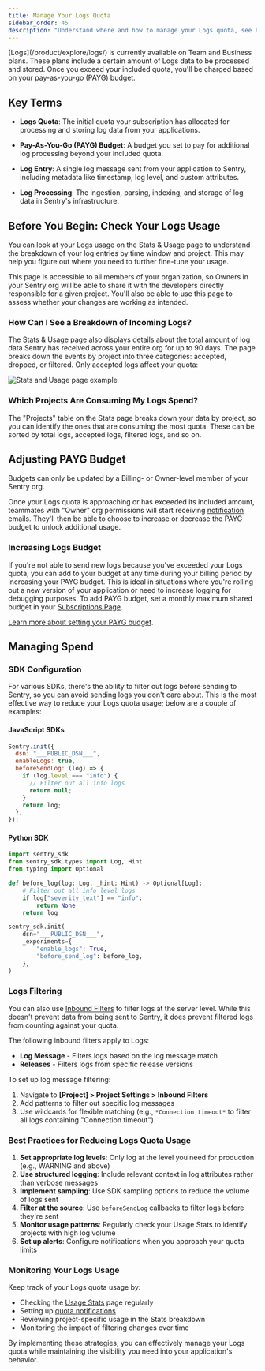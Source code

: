 ```yaml
---
title: Manage Your Logs Quota
sidebar_order: 45
description: "Understand where and how to manage your Logs quota, see how much each project is consuming, and learn how to increase or decrease your spend."
---
```


<Alert>
[Logs](/product/explore/logs/) is currently available on Team and Business plans. These plans include a certain amount of Logs data to be processed and stored. Once you exceed your included quota, you'll be charged based on your pay-as-you-go (PAYG) budget.
</Alert>

## Key Terms

- **Logs Quota**: The initial quota your subscription has allocated for processing and storing log data from your applications.

- **Pay-As-You-Go (PAYG) Budget**: A budget you set to pay for additional log processing beyond your included quota.

- **Log Entry**: A single log message sent from your application to Sentry, including metadata like timestamp, log level, and custom attributes.

- **Log Processing**: The ingestion, parsing, indexing, and storage of log data in Sentry's infrastructure.

## Before You Begin: Check Your Logs Usage

You can look at your Logs usage on the Stats & Usage page to understand the breakdown of your log entries by time window and project. This may help you figure out where you need to further fine-tune your usage.

This page is accessible to all members of your organization, so Owners in your Sentry org will be able to share it with the developers directly responsible for a given project. You'll also be able to use this page to assess whether your changes are working as intended.

### How Can I See a Breakdown of Incoming Logs?

The Stats & Usage page also displays details about the total amount of log data Sentry has received across your entire org for up to 90 days. The page breaks down the events by project into three categories: accepted, dropped, or filtered. Only accepted logs affect your quota:

![Stats and Usage page example](./img/usage-stats-errors.png)

### Which Projects Are Consuming My Logs Spend?

The "Projects" table on the Stats page breaks down your data by project, so you can identify the ones that are consuming the most quota. These can be sorted by total logs, accepted logs, filtered logs, and so on.

## Adjusting PAYG Budget

Budgets can only be updated by a Billing- or Owner-level member of your Sentry org.

Once your Logs quota is approaching or has exceeded its included amount, teammates with "Owner" org permissions will start receiving [notification](/product/alerts/notifications/#quota-notifications) emails. They'll then be able to choose to increase or decrease the PAYG budget to unlock additional usage.

### Increasing Logs Budget

If you're not able to send new logs because you've exceeded your Logs quota, you can add to your budget at any time during your billing period by increasing your PAYG budget. This is ideal in situations where you're rolling out a new version of your application or need to increase logging for debugging purposes. To add PAYG budget, set a monthly maximum shared budget in your [Subscriptions Page](https://sentry.io/orgredirect/organizations/:orgslug/settings/billing).

[Learn more about setting your PAYG budget](/pricing/#pricing-how-it-works).

## Managing Spend

### SDK Configuration

For various SDKs, there's the ability to filter out logs before sending to Sentry, so you can avoid sending logs you don't care about. This is the most effective way to reduce your Logs quota usage; below are a couple of examples:

#### JavaScript SDKs

```js
Sentry.init({
  dsn: "___PUBLIC_DSN___",
  enableLogs: true,
  beforeSendLog: (log) => {
    if (log.level === "info") {
      // Filter out all info logs
      return null;
    }
    return log;
  },
});
```

#### Python SDK

```python
import sentry_sdk
from sentry_sdk.types import Log, Hint
from typing import Optional

def before_log(log: Log, _hint: Hint) -> Optional[Log]:
    # Filter out all info level logs
    if log["severity_text"] == "info":
        return None
    return log

sentry_sdk.init(
    dsn="___PUBLIC_DSN___",
    _experiments={
        "enable_logs": True,
        "before_send_log": before_log,
    },
)
```

### Logs Filtering

You can also use [Inbound Filters](/concepts/data-management/filtering/#logs-filtering) to filter logs at the server level. While this doesn't prevent data from being sent to Sentry, it does prevent filtered logs from counting against your quota.

The following inbound filters apply to Logs:

- **Log Message** - Filters logs based on the log message match
- **Releases** - Filters logs from specific release versions

To set up log message filtering:

1. Navigate to **[Project] > Project Settings > Inbound Filters**
2. Add patterns to filter out specific log messages
3. Use wildcards for flexible matching (e.g., `*Connection timeout*` to filter all logs containing "Connection timeout")

### Best Practices for Reducing Logs Quota Usage

1. **Set appropriate log levels**: Only log at the level you need for production (e.g., WARNING and above)
2. **Use structured logging**: Include relevant context in log attributes rather than verbose messages
3. **Implement sampling**: Use SDK sampling options to reduce the volume of logs sent
4. **Filter at the source**: Use `beforeSendLog` callbacks to filter logs before they're sent
5. **Monitor usage patterns**: Regularly check your Usage Stats to identify projects with high log volume
6. **Set up alerts**: Configure notifications when you approach your quota limits

### Monitoring Your Logs Usage

Keep track of your Logs quota usage by:

- Checking the [Usage Stats](/product/stats/#usage-stats) page regularly
- Setting up [quota notifications](/product/alerts/notifications/#quota-notifications)
- Reviewing project-specific usage in the Stats breakdown
- Monitoring the impact of filtering changes over time

By implementing these strategies, you can effectively manage your Logs quota while maintaining the visibility you need into your application's behavior.
